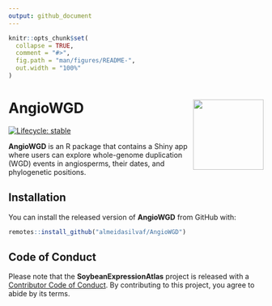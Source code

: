 ```yaml
---
output: github_document
---
```


<!-- README.md is generated from README.Rmd. Please edit that file -->

```r
knitr::opts_chunk$set(
  collapse = TRUE,
  comment = "#>",
  fig.path = "man/figures/README-",
  out.width = "100%"
)
```

# AngioWGD <img src="man/figures/logo.png" align="right" height="139" alt="" />

<!-- badges: start -->
[![Lifecycle: stable](https://img.shields.io/badge/lifecycle-stable-green.svg)](https://lifecycle.r-lib.org/articles/stages.html#stable)
<!-- badges: end -->

__AngioWGD__ is an R package that contains a Shiny app where users can explore
whole-genome duplication (WGD) events in angiosperms, their dates, and 
phylogenetic positions.

## Installation

You can install the released version of __AngioWGD__ from GitHub with:

```r
remotes::install_github("almeidasilvaf/AngioWGD")
```

## Code of Conduct

Please note that the __SoybeanExpressionAtlas__ project is 
released with a [Contributor Code of Conduct](https://contributor-covenant.org/version/2/0/CODE_OF_CONDUCT.html). 
By contributing to this project, you agree to abide by its terms.

